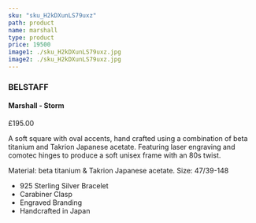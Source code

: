 ```yaml
---
sku: "sku_H2kDXunLS79uxz"
path: product
name: marshall
type: product
price: 19500
image1: ./sku_H2kDXunLS79uxz.jpg
image2: ./sku_H2kDXunLS79uxz.jpg
---
```


<!-- <style>
@import url('https://fonts.googleapis.com/css2?family=Viga&display=swap');
@import url('https://fonts.googleapis.com/css2?family=Roboto+Slab:wght@300&display=swap');

h1, h2, h3, h4 {
font-family: 'Viga', sans-serif;
letter-spacing: 0.025rem;
}

p, li {
font-family: 'Roboto Slab', serif;
font-size: 0.95rem;
font-weight: 500;
}

</style> -->

### BELSTAFF

#### Marshall - Storm

£195.00

A soft square with oval accents, hand crafted using a combination of beta titanium and Takrion Japanese acetate. Featuring laser engraving and comotec hinges to produce a soft unisex frame with an 80s twist.

Material:  beta titanium & Takrion Japanese acetate.
Size: 47/39-148

* 925 Sterling Silver Bracelet  
* Carabiner Clasp  
* Engraved Branding  
* Handcrafted in Japan  